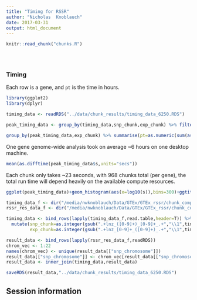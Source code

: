 ```yaml
---
title: "Timing for RSSR"
author: "Nicholas  Knoblauch"
date: 2017-03-31
output: html_document
---
```


<!-- The file analysis/chunks.R contains chunks that define default settings
shared across the workflowr files. -->
```r
knitr::read_chunk("chunks.R")
```

<!-- Update knitr chunk options -->
```r
```

<!-- Insert the date the file was last updated -->
```r
```

<!-- Insert the code version (Git commit SHA1) if Git repository exists and R
 package git2r is installed -->
```r
```

<!-- Add your analysis here -->





### Timing

Each row is  a gene, and `pt` is the time in hours.


```r
library(ggplot2)
library(dplyr)

timing_data <- readRDS("../data/chunk_results/timing_data_6250.RDS")

peak_timing_data <- group_by(timing_data,snp_chunk,exp_chunk) %>% filter(lnZ==max(lnZ)) %>% slice(1) %>% ungroup()

group_by(peak_timing_data,exp_chunk) %>% summarise(pt=as.numeric(sum(as.difftime(s,units="secs")),units = "hours"))

```
One gene genome-wide analysis took on average ~6 hours on one desktop machine.

```r
mean(as.difftime(peak_timing_data$s,units="secs"))
```

Each chunk only takes ~23 seconds, with 968 chunks total (per gene), the total run time will depend heavily on the  available compute resources.

```r
ggplot(peak_timing_data)+geom_histogram(aes(x=log10(s)),bins=300)+ggtitle("Timing for RSSR(seconds)","6250 SNP blocks")
```





```r
timing_data_f <- dir("/media/nwknoblauch/Data/GTEx/GTEx_rssr/chunk_comparison/runtimes_6250/",full.names = T)
rssr_res_data_f <- dir("/media/nwknoblauch/Data/GTEx/GTEx_rssr/chunk_comparison/rss_6250/",full.names=T)

timing_data <- bind_rows(lapply(timing_data_f,read.table,header=T)) %>% 
  mutate(snp_chunk=as.integer(gsub(".+lnz_([0-9]+)_[0-9]+_.+","\\1",timing_data_f)),
         exp_chunk=as.integer(gsub(".+lnz_[0-9]+_([0-9]+)_.+","\\1",timing_data_f))) %>% select(-h.m.s)

result_data <- bind_rows(lapply(rssr_res_data_f,readRDS))
chrom_vec <- 1:22
names(chrom_vec) <- unique(result_data[["snp_chromosome"]])
result_data[["snp_chromosome"]] <- chrom_vec[result_data[["snp_chromosome"]]]
result_data <- inner_join(timing_data,result_data)

saveRDS(result_data,"../data/chunk_results/timing_data_6250.RDS")
```




## Session information

<!-- Insert the session information into the document -->
```r
```

